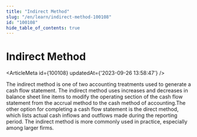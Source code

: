 ```yaml
---
title: "Indirect Method"
slug: "/en/learn/indirect-method-100108"
id: "100108"
hide_table_of_contents: true
---
```



# Indirect Method

<ArticleMeta id={100108} updatedAt={'2023-09-26 13:58:47'} />
<div className='border-solid border-b border-t-0 my-4 border-[var(--ifm-color-gray-300)]' />

The indirect method is one of two accounting treatments used to generate a cash flow statement. The indirect method uses increases and decreases in balance sheet line items to modify the operating section of the cash flow statement from the accrual method to the cash method of accounting.The other option for completing a cash flow statement is the direct method, which lists actual cash inflows and outflows made during the reporting period. The indirect method is more commonly used in practice, especially among larger firms.

